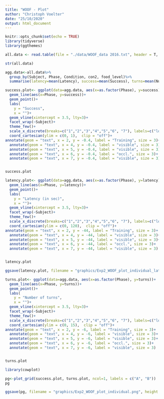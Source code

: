 ```yaml
---
title: "WOOF - Plot"
author: "Christoph Voelter"
date: "25/10/2020"
output: html_document
---
```


```r
knitr::opts_chunk$set(echo = TRUE)
library(tidyverse)
library(ggthemes)
```

```r
all.data <- read.table(file = "./data/WOOF_data 2016.txt", header = T, sep = "\t")

str(all.data)

agg.data<-all.data%>%
  group_by(Subject, Phase, Condition, con2, food_level)%>%
  summarise(latency=mean(Latency), success=mean(Success), turns=mean(Number_of_turns))
```
```r
success.plot<- ggplot(data=agg.data, aes(x=as.factor(Phase), y=success))+
  geom_line(aes(x=Phase, y=success))+
  geom_point()+
  labs(
    y = "Success",
    x = "")+
  geom_vline(xintercept = 3.5, lty=3)+
  facet_wrap(~Subject)+
  theme_few()+
  scale_x_discrete(breaks=c("1","2","3","4","5","6", "7"), labels=c("low", "high", "high", "high", "extra", "extra", "extra"))+
  coord_cartesian(ylim = c(0, 1),  clip = "off")+
annotate(geom = "text", x = 2, y = -0.4, label = "Training", size = 3)+
  annotate(geom = "text", x = 4, y = -0.4, label = "visible", size = 3)+
  annotate(geom = "text", x = 5, y = -0.4, label = "visible", size = 3)+
  annotate(geom = "text", x = 6, y = -0.4, label = "occl.", size = 3)+
  annotate(geom = "text", x = 7, y = -0.4, label = "visible", size = 3)


success.plot

```
```r
latency.plot<- ggplot(data=agg.data, aes(x=as.factor(Phase), y=latency))+
  geom_line(aes(x=Phase, y=latency))+
  geom_point()+
  labs(
    y = "Latency (in sec)",
    x = "")+
  geom_vline(xintercept = 3.5, lty=3)+
  facet_wrap(~Subject)+
  theme_few()+
  scale_x_discrete(breaks=c("1","2","3","4","5","6", "7"), labels=c("low", "high", "high", "high", "extra", "extra", "extra"))+
  coord_cartesian(ylim = c(0, 120),  clip = "off")+
annotate(geom = "text", x = 2, y = -44, label = "Training", size = 3)+
  annotate(geom = "text", x = 4, y = -44, label = "visible", size = 3)+
  annotate(geom = "text", x = 5, y = -44, label = "visible", size = 3)+
  annotate(geom = "text", x = 6, y = -44, label = "occl.", size = 3)+
  annotate(geom = "text", x = 7, y = -44, label = "visible", size = 3)


latency.plot

ggsave(latency.plot, filename = "graphics/Exp2_WOOF_plot_individual_latencies.png", height = 4, width = 7, scale=0.8)

```
```r
turns.plot<- ggplot(data=agg.data, aes(x=as.factor(Phase), y=turns))+
  geom_line(aes(x=Phase, y=turns))+
  geom_point()+
  labs(
    y = "Number of turns",
    x = "")+
  geom_vline(xintercept = 3.5, lty=3)+
  facet_wrap(~Subject)+
  theme_few()+
  scale_x_discrete(breaks=c("1","2","3","4","5","6", "7"), labels=c("low", "high", "high", "high", "extra", "extra", "extra"))+
  coord_cartesian(ylim = c(0, 15),  clip = "off")+
annotate(geom = "text", x = 2, y = -6, label = "Training", size = 3)+
  annotate(geom = "text", x = 4, y = -6, label = "visible", size = 3)+
  annotate(geom = "text", x = 5, y = -6, label = "visible", size = 3)+
  annotate(geom = "text", x = 6, y = -6, label = "occl.", size = 3)+
  annotate(geom = "text", x = 7, y = -6, label = "visible", size = 3)


turns.plot

```

```r
library(cowplot)

pg<-plot_grid(success.plot, turns.plot, ncol=1, labels = c("A", "B"))
pg

ggsave(pg, filename = "graphics/Exp2_WOOF_plot_individual.png", height = 7, width = 7, scale=0.8)
```

